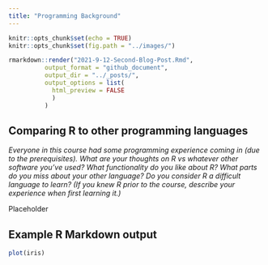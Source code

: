 ```yaml
---
title: "Programming Background"
---
```


```r
knitr::opts_chunk$set(echo = TRUE)
knitr::opts_chunk$set(fig.path = "../images/")
```

```r
rmarkdown::render("2021-9-12-Second-Blog-Post.Rmd",
          output_format = "github_document",
          output_dir = "../_posts/",
          output_options = list(
            html_preview = FALSE
            )
          )
```

## Comparing R to other programming languages

_Everyone in this course had some programming experience coming in (due to the prerequisites). What are your thoughts on R vs whatever other software you've used?  What functionality do you like about R?  What parts do you miss about your other language?  Do you consider R a difficult language to learn? (If you knew R prior to the course, describe your experience when first learning it.)_

Placeholder


## Example R Markdown output

```r
plot(iris)
```

